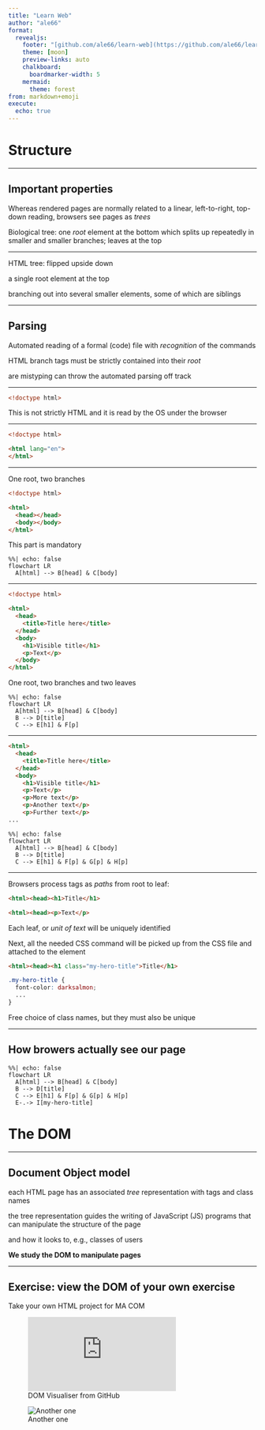 ```yaml
---
title: "Learn Web"
author: "ale66"
format: 
  revealjs:
    footer: "[github.com/ale66/learn-web](https://github.com/ale66/learn-web)&nbsp;&nbsp;&nbsp;"
    theme: [moon]
    preview-links: auto
    chalkboard: 
      boardmarker-width: 5
    mermaid:
      theme: forest
from: markdown+emoji
execute:
  echo: true
---
```


# Structure


---

## Important properties

Whereas rendered pages are normally related to a linear, left-to-right, top-down reading, browsers see pages as *trees*

Biological tree: one *root* element at the bottom which splits up repeatedly in smaller and smaller branches; leaves at the top


---

HTML tree: flipped upside down

a single root element at the top

branching out into several smaller elements, some of which are siblings


---

## Parsing

Automated reading of a formal (code) file with *recognition* of the commands

HTML branch tags must be strictly contained into their *root*

are mistyping can throw the automated parsing off track


---


```html
<!doctype html>
```

This is not strictly HTML and it is read by the OS under the browser

---

```html
<!doctype html>

<html lang="en">
</html>
```

---

One root, two branches

```html
<!doctype html>

<html>
  <head></head>
  <body></body>
</html>
```

This part is mandatory

```mermaid
%%| echo: false
flowchart LR
  A[html] --> B[head] & C[body]
```

---

```html
<!doctype html>

<html>
  <head>
    <title>Title here</title>
  </head>
  <body>
    <h1>Visible title</h1>
    <p>Text</p>
  </body>
</html>
```

One root, two branches and two leaves

```mermaid
%%| echo: false
flowchart LR
  A[html] --> B[head] & C[body]
  B --> D[title]
  C --> E[h1] & F[p]
```


---

```html
<html>
  <head>
    <title>Title here</title>
  </head>
  <body>
    <h1>Visible title</h1>
    <p>Text</p>
    <p>More text</p>
    <p>Another text</p>
    <p>Further text</p>
...
```

```mermaid
%%| echo: false
flowchart LR
  A[html] --> B[head] & C[body]
  B --> D[title]
  C --> E[h1] & F[p] & G[p] & H[p]
```


---

Browsers process tags as *paths* from root to leaf:

```html
<html><head><h1>Title</h1>
```

```html
<html><head><p>Text</p>
```

Each leaf, or *unit of text* will be uniquely identified

Next, all the needed CSS command will be picked up from the CSS file and attached to the element

```html
<html><head><h1 class="my-hero-title">Title</h1>
```

```css
.my-hero-title {
  font-color: darksalmon;
  ...
}
```

Free choice of class names, but they must also be unique


---

## How browers actually see our page 


```mermaid
%%| echo: false
flowchart LR
  A[html] --> B[head] & C[body]
  B --> D[title]
  C --> E[h1] & F[p] & G[p] & H[p]
  E-.-> I[my-hero-title]
```




# The DOM 


---

## Document Object model

each HTML page has an associated *tree* representation with tags and class names

the tree representation guides the writing of JavaScript (JS) programs that can manipulate the structure of the page 

and how it looks to, e.g., classes of users

__We study the DOM to manipulate pages__

---

## Exercise: view the DOM of your own exercise

Take your own HTML project for MA COM


![DOM Visualiser from GitHub](https://codu-code.github.io/dom-visualizer/index.html)

![Another one](http://bioub.github.io/dom-visualizer/)